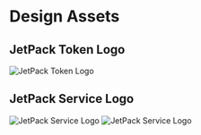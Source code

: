# Design Assets

## JetPack Token Logo

![JetPack Token Logo](/images/jetpack.svg)

## JetPack Service Logo

![JetPack Service Logo](/images/jetpack_image.png)
![JetPack Service Logo](/images/jetpack_logo_full.svg)
